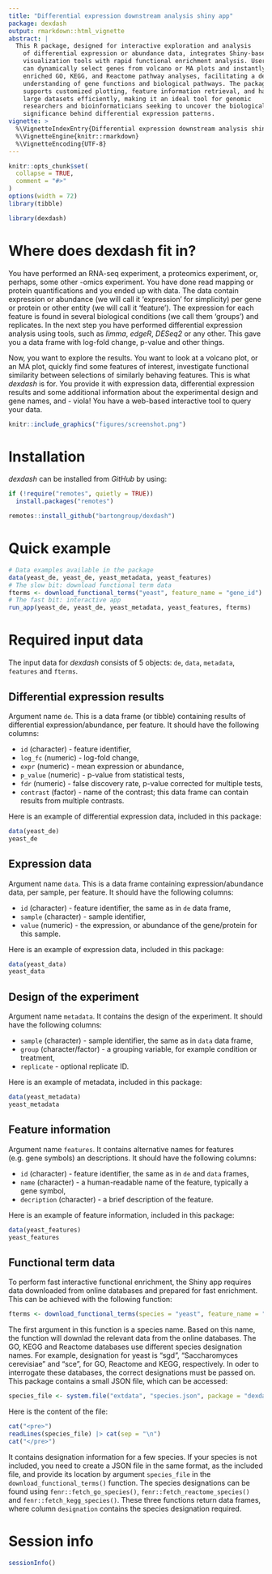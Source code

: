 ```yaml
---
title: "Differential expression downstream analysis shiny app"
package: dexdash
output: rmarkdown::html_vignette
abstract: |
  This R package, designed for interactive exploration and analysis
    of differential expression or abundance data, integrates Shiny-based
    visualization tools with rapid functional enrichment analysis. Users
    can dynamically select genes from volcano or MA plots and instantly access
    enriched GO, KEGG, and Reactome pathway analyses, facilitating a deeper
    understanding of gene functions and biological pathways. The package
    supports customized plotting, feature information retrieval, and handles
    large datasets efficiently, making it an ideal tool for genomic
    researchers and bioinformaticians seeking to uncover the biological
    significance behind differential expression patterns.
vignette: >
  %\VignetteIndexEntry{Differential expression downstream analysis shiny app}
  %\VignetteEngine{knitr::rmarkdown}
  %\VignetteEncoding{UTF-8}
---
```


```r
knitr::opts_chunk$set(
  collapse = TRUE,
  comment = "#>"
)
options(width = 72)
library(tibble)
```

```r
library(dexdash)
```

# Where does dexdash fit in?

You have performed an RNA-seq experiment, a proteomics experiment, or, perhaps, some other -omics experiment. You have done read mapping or protein quantifications and you ended up with data. The data contain expression or abundance (we will call it 'expression' for simplicity) per gene or protein or other entity (we will call it 'feature'). The expression for each feature is found in several biological conditions (we call them 'groups') and replicates. In the next step you have performed differential expression analysis using tools, such as *limma*, *edgeR*, *DESeq2* or any other. This gave you a data frame with log-fold change, p-value and other things.

Now, you want to explore the results. You want to look at a volcano plot, or an MA plot, quickly find some features of interest, investigate functional similarity between selections of similarly behaving features. This is what *dexdash* is for. You provide it with expression data, differential expression results and some additional information about the experimental design and gene names, and - viola! You have a web-based interactive tool to query your data.


```r
knitr::include_graphics("figures/screenshot.png")
```

# Installation

*dexdash* can be installed from *GitHub* by using:

```r
if (!require("remotes", quietly = TRUE))
  install.packages("remotes")

remotes::install_github("bartongroup/dexdash")
```

# Quick example

```r
# Data examples available in the package
data(yeast_de, yeast_de, yeast_metadata, yeast_features)
# The slow bit: download functional term data
fterms <- download_functional_terms("yeast", feature_name = "gene_id")
# The fast bit: interactive app
run_app(yeast_de, yeast_de, yeast_metadata, yeast_features, fterms)
```

# Required input data

The input data for *dexdash* consists of 5 objects: `de`, `data`, `metadata`, `features` and `fterms`.

## Differential expression results

Argument name `de`. This is a data frame (or tibble) containing results of differential expression/abundance, per feature. It should have the following columns:

  - `id` (character) - feature identifier,
  - `log_fc` (numeric) - log-fold change,
  - `expr` (numeric) - mean expression or abundance,
  - `p_value` (numeric) - p-value from statistical tests,
  - `fdr` (numeric) - false discovery rate, p-value corrected for multiple tests,
  - `contrast` (factor) - name of the contrast; this data frame can contain results from multiple contrasts.
  
Here is an example of differential expression data, included in this package:

```r
data(yeast_de)
yeast_de
```

## Expression data

Argument name `data`. This is a data frame containing expression/abundance data, per sample, per feature. It should have the following columns:

 - `id` (character) - feature identifier, the same as in `de` data frame,
 - `sample` (character) - sample identifier,
 - `value` (numeric) - the expression, or abundance of the gene/protein for this sample.
 
Here is an example of expression data, included in this package:

```r
data(yeast_data)
yeast_data
```

## Design of the experiment
 
Argument name `metadata`. It contains the design of the experiment. It should have the following columns:
 
  - `sample` (character) - sample identifier, the same as in `data` data frame,
  - `group` (character/factor) - a grouping variable, for example condition or treatment,
  - `replicate` - optional replicate ID.

Here is an example of metadata, included in this package:

```r
data(yeast_metadata)
yeast_metadata
```

## Feature information

Argument name `features`. It contains alternative names for features (e.g. gene symbols) an descriptions. It should have the following columns:

 - `id` (character) - feature identifier, the same as in `de` and `data` frames,
 - `name` (character) - a human-readable name of the feature, typically a gene symbol,
 - `decription` (character) - a brief description of the feature.


Here is an example of feature information, included in this package:

```r
data(yeast_features)
yeast_features
```

## Functional term data

To perform fast interactive functional enrichment, the Shiny app requires data downloaded from online databases and prepared for fast enrichment. This can be achieved with the following function:

```r
fterms <- download_functional_terms(species = "yeast", feature_name = "gene_id")
```


The first argument in this function is a species name. Based on this name, the function will downlad the relevant data from the online databases. The GO, KEGG and Reactome databases use different species designation names. For example, designation for yeast is "sgd", "Saccharomyces cerevisiae" and "sce", for GO, Reactome and KEGG, respectively. In oder to interrogate these databases, the correct designations must be passed on. This package contains a small JSON file, which can be accessed:

```r
species_file <- system.file("extdata", "species.json", package = "dexdash")
```

Here is the content of the file:

```r
cat("<pre>")
readLines(species_file) |> cat(sep = "\n")
cat("</pre>")
```

It contains designation information for a few species. If your species is not included, you need to create a JSON file in the same format, as the included file, and provide its location by argument `species_file` in the `download_functional_terms()` function. The species designations can be found using `fenr::fetch_go_species()`, `fenr::fetch_reactome_species()` and `fenr::fetch_kegg_species()`. These three functions return data frames,
where column `designation` contains the species designation required.

# Session info {.unnumbered}

```r
sessionInfo()
```

